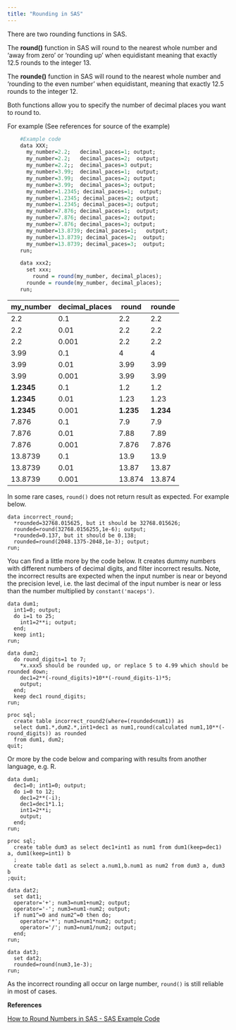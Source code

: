```yaml
---
title: "Rounding in SAS"
---
```


There are two rounding functions in SAS.

The **round()** function in SAS will round to the nearest whole number and 'away from zero' or 'rounding up' when equidistant meaning that exactly 12.5 rounds to the integer 13.

The **rounde()** function in SAS will round to the nearest whole number and 'rounding to the even number' when equidistant, meaning that exactly 12.5 rounds to the integer 12.

Both functions allow you to specify the number of decimal places you want to round to.

For example (See references for source of the example)

```r
    #Example code
    data XXX;
      my_number=2.2;   decimal_paces=1; output;
      my_number=2.2;   decimal_paces=2;  output;
      my_number=2.2;;  decimal_paces=3 output;
      my_number=3.99;  decimal_paces=1;  output;
      my_number=3.99;  decimal_paces=2; output;
      my_number=3.99;  decimal_paces=3; output;
      my_number=1.2345; decimal_paces=1;  output;
      my_number=1.2345; decimal_paces=2; output;
      my_number=1.2345; decimal_paces=3; output;
      my_number=7.876; decimal_paces=1;  output;
      my_number=7.876; decimal_paces=2; output;
      my_number=7.876; decimal_paces=3; output;
      my_number=13.8739; decimal_paces=1;   output;
      my_number=13.8739; decimal_paces=2;  output;
      my_number=13.8739; decimal_paces=3;  output;
    run;

    data xxx2;
      set xxx;
    	round = round(my_number, decimal_places);
      rounde = rounde(my_number, decimal_places);
    run;
```

| my_number  | decimal_places | round     | rounde    |
|------------|----------------|-----------|-----------|
| 2.2        | 0.1            | 2.2       | 2.2       |
| 2.2        | 0.01           | 2.2       | 2.2       |
| 2.2        | 0.001          | 2.2       | 2.2       |
| 3.99       | 0.1            | 4         | 4         |
| 3.99       | 0.01           | 3.99      | 3.99      |
| 3.99       | 0.001          | 3.99      | 3.99      |
| **1.2345** | 0.1            | 1.2       | 1.2       |
| **1.2345** | 0.01           | 1.23      | 1.23      |
| **1.2345** | 0.001          | **1.235** | **1.234** |
| 7.876      | 0.1            | 7.9       | 7.9       |
| 7.876      | 0.01           | 7.88      | 7.89      |
| 7.876      | 0.001          | 7.876     | 7.876     |
| 13.8739    | 0.1            | 13.9      | 13.9      |
| 13.8739    | 0.01           | 13.87     | 13.87     |
| 13.8739    | 0.001          | 13.874    | 13.874    |

In some rare cases, `round()` does not return result as expected. For example below.

```sas
data incorrect_round;
  *rounded=32768.015625, but it should be 32768.015626;
  rounded=round(32768.0156255,1e-6); output;
  *rounded=0.137, but it should be 0.138;
  rounded=round(2048.1375-2048,1e-3); output;
run;
```

You can find a little more by the code below. It creates dummy numbers with different numbers of decimal digits, and filter incorrect results. Note, the incorrect results are expected when the input number is near or beyond the precision level, i.e. the last decimal of the input number is near or less than the number multiplied by `constant('maceps')`.

```sas
data dum1;
  int1=0; output;
  do i=1 to 25;
    int1=2**i; output;
  end;
  keep int1;
run;

data dum2;
  do round_digits=1 to 7;
    *x.xxx5 should be rounded up, or replace 5 to 4.99 which should be rounded down;
    dec1=2**(-round_digits)+10**(-round_digits-1)*5;
    output;
  end;
  keep dec1 round_digits;
run;

proc sql;
  create table incorrect_round2(where=(rounded<num1)) as
  select dum1.*,dum2.*,int1+dec1 as num1,round(calculated num1,10**(-round_digits)) as rounded
  from dum1, dum2;
quit;
```

Or more by the code below and comparing with results from another language, e.g. R.

```sas
data dum1;
  dec1=0; int1=0; output;
  do i=0 to 12;
    dec1=2**(-i);
    dec1=dec1*1.1;
    int1=2**i;
    output;
  end;
run;

proc sql;
  create table dum3 as select dec1+int1 as num1 from dum1(keep=dec1) a, dum1(keep=int1) b
  ;
  create table dat1 as select a.num1,b.num1 as num2 from dum3 a, dum3 b
;quit;

data dat2;
  set dat1;
  operator='+'; num3=num1+num2; output;
  operator='-'; num3=num1-num2; output;
  if num1^=0 and num2^=0 then do;
    operator='*'; num3=num1*num2; output;
    operator='/'; num3=num1/num2; output;
  end;
run;

data dat3;
  set dat2;
  rounded=round(num3,1e-3);
run;
```

As the incorrect rounding all occur on large number, `round()` is still reliable in most of cases.

**References**

[How to Round Numbers in SAS - SAS Example Code](https://sasexamplecode.com/how-to-round-numbers-in-sas/)
